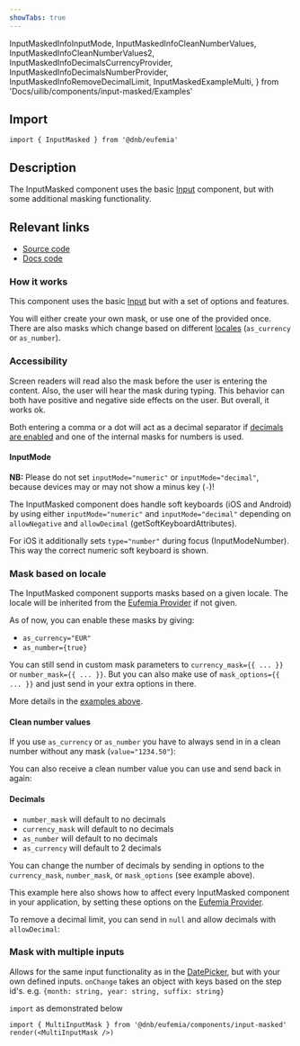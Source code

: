 ```yaml
---
showTabs: true
---
```


  InputMaskedInfoInputMode,
  InputMaskedInfoCleanNumberValues,
  InputMaskedInfoCleanNumberValues2,
  InputMaskedInfoDecimalsCurrencyProvider,
  InputMaskedInfoDecimalsNumberProvider,
  InputMaskedInfoRemoveDecimalLimit,
  InputMaskedExampleMulti,
} from 'Docs/uilib/components/input-masked/Examples'

## Import

```tsx
import { InputMasked } from '@dnb/eufemia'
```

## Description

The InputMasked component uses the basic [Input](/uilib/components/input) component, but with some additional masking functionality.

## Relevant links

- [Source code](https://github.com/dnbexperience/eufemia/tree/main/packages/dnb-eufemia/src/components/input-masked)
- [Docs code](https://github.com/dnbexperience/eufemia/tree/main/packages/dnb-design-system-portal/src/docs/uilib/components/input-masked)

### How it works

This component uses the basic [Input](/uilib/components/input) but with a set of options and features.

You will either create your own mask, or use one of the provided once. There are also masks which change based on different [locales](/uilib/components/input-masked/info?fullscreen#mask-based-on-locale) (`as_currency` or `as_number`).

### Accessibility

Screen readers will read also the mask before the user is entering the content. Also, the user will hear the mask during typing. This behavior can both have positive and negative side effects on the user. But overall, it works ok.

Both entering a comma or a dot will act as a decimal separator if [decimals are enabled](/uilib/components/input-masked/#decimals) and one of the internal masks for numbers is used.

#### InputMode

**NB:** Please do not set `inputMode="numeric"` or `inputMode="decimal"`, because devices may or may not show a minus key (`-`)!

The InputMasked component does handle soft keyboards (iOS and Android) by using either `inputMode="numeric"` and `inputMode="decimal"` depending on `allowNegative` and `allowDecimal` (getSoftKeyboardAttributes).

For iOS it additionally sets `type="number"` during focus (InputModeNumber). This way the correct numeric soft keyboard is shown.

<InputMaskedInfoInputMode />

### Mask based on locale

The InputMasked component supports masks based on a given locale. The locale will be inherited from the [Eufemia Provider](/uilib/usage/customisation/provider) if not given.

As of now, you can enable these masks by giving:

- `as_currency="EUR"`
- `as_number={true}`

You can still send in custom mask parameters to `currency_mask={{ ... }}` or `number_mask={{ ... }}`. But you can also make use of `mask_options={{ ... }}` and just send in your extra options in there.

More details in the [examples above](/uilib/components/input-masked/demos).

#### Clean number values

If you use `as_currency` or `as_number` you have to always send in in a clean number without any mask (`value="1234.50"`):

<InputMaskedInfoCleanNumberValues />

You can also receive a clean number value you can use and send back in again:

<InputMaskedInfoCleanNumberValues2 />

#### Decimals

- `number_mask` will default to no decimals
- `currency_mask` will default to no decimals
- `as_number` will default to no decimals
- `as_currency` will default to 2 decimals

You can change the number of decimals by sending in options to the `currency_mask`, `number_mask`, or `mask_options` (see example above).

This example here also shows how to affect every InputMasked component in your application, by setting these options on the [Eufemia Provider](/uilib/usage/customisation/provider).

<InputMaskedInfoDecimalsCurrencyProvider />
<InputMaskedInfoDecimalsNumberProvider />

To remove a decimal limit, you can send in `null` and allow decimals with `allowDecimal`:

<InputMaskedInfoRemoveDecimalLimit />

### Mask with multiple inputs

Allows for the same input functionality as in the [DatePicker](/uilib/components/date-picker), but with your own defined inputs.
`onChange` takes an object with keys based on the step id's. e.g. `{month: string, year: string, suffix: string}`

`import` as demonstrated below

```tsx
import { MultiInputMask } from '@dnb/eufemia/components/input-masked'
render(<MultiInputMask />)
```

<InputMaskedExampleMulti />
